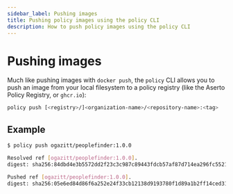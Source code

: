 ```yaml
---
sidebar_label: Pushing images
title: Pushing policy images using the policy CLI
description: How to push policy images using the policy CLI
---
```


# Pushing images

Much like pushing images with `docker push`, the `policy` CLI allows you to push an image 
from your local filesystem to a policy registry (like the Aserto Policy Registry, or `ghcr.io`):

```bash
policy push [<registry>/]<organization-name>/<repository-name>:<tag>
```

## Example

```bash
$ policy push ogazitt/peoplefinder:1.0.0

Resolved ref [ogazitt/peoplefinder:1.0.0].
digest: sha256:84dbd4e3b5572dd2f23c3c987c89443fdcb57af87d714ea296fc552192fb17e9

Pushed ref [ogazitt/peoplefinder:1.0.0].
digest: sha256:05e6ed84d86f6a252e24f33cb12138d9193780f1d89a1b2ff14ced315fdf8481
```
